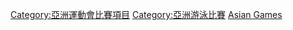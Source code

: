 [[Category:亞洲運動會比賽項目|Category:亞洲運動會比賽項目]]
[[Category:亞洲游泳比賽|Category:亞洲游泳比賽]]
[[Category:綜合運動會游泳比賽|Asian Games]]